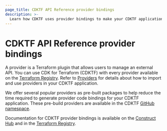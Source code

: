 ```yaml
---
page_title: CDKTF API Reference provider bindings
description: >-
  Learn how CDKTF uses provider bindings to make your CDKTF application run with different Terraform providers.
---
```


# CDKTF API Reference provider bindings

A provider is a Terraform plugin that allows users to manage an external API. You can use CDK for Terraform (CDKTF) with every provider available on the [Terraform Registry](https://registry.terraform.io/browse/providers). Refer to [Providers](/terraform/cdktf/concepts/providers) for details about how to import and use providers in your CDKTF application.

We offer several popular providers as pre-built packages to help reduce the time required to generate provider code bindings for your CDKTF application. These pre-build providers are available in the CDKTF [GitHub namespace](https://github.com/topics/pre-built-provider).

Documentation for CDKTF provider bindings is available on the [Construct Hub](https://constructs.dev/search?cdk=cdktf&sort=downloadsDesc&offset=0) and in the [Terraform Registry](https://www.hashicorp.com/blog/new-multi-language-docs-simplify-cdk-for-terraform-adoption).
